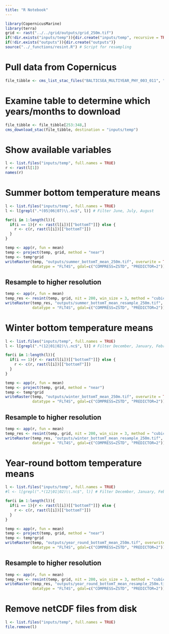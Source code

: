 ```yaml
---
title: "R Notebook"
---
```


```r
library(CopernicusMarine)
library(terra)
grid <- rast("../../grid/outputs/grid_250m.tif")
if(!dir.exists("inputs/temp")){dir.create("inputs/temp", recursive = TRUE)}
if(!dir.exists("outputs")){dir.create("outputs")}
source("../_functions/resint.R") # Script for resampling
```

# Pull data from Copernicus
```r
file_tibble <- cms_list_stac_files("BALTICSEA_MULTIYEAR_PHY_003_011", "cmems_mod_bal_phy_my_P1M-m")
```

# Examine table to determine which years/months to download
```r
file_tibble <- file_tibble[253:348,]
cms_download_stac(file_tibble, destination = "inputs/temp")
```

# Show available variables
```r
l <- list.files("inputs/temp", full.names = TRUE)
r <- rast(l[1])
names(r)
```

# Summer bottom temperature means
```r
l <- list.files("inputs/temp", full.names = TRUE)
l <- l[grepl(".*(05|06|07)\\.nc$", l)] # Filter June, July, August

for(i in 1:length(l)){
  if(i == 1){r <- rast(l[i])[["bottomT"]]} else {
    r <- c(r, rast(l[i])[["bottomT"]])
  }
}

temp <- app(r, fun = mean)
temp <- project(temp, grid, method = "near")
temp <- temp*grid
writeRaster(temp, "outputs/summer_bottomT_mean_250m.tif", overwrite = TRUE, 
            datatype = "FLT4S", gdal=c("COMPRESS=ZSTD", "PREDICTOR=2"))
```

## Resample to higher resolution
```r
temp <- app(r, fun = mean)
temp_res <- resint(temp, grid, nit = 200, win_size = 3, method = "cubic")
writeRaster(temp_res, "outputs/summer_bottomT_mean_resample_250m.tif", overwrite = TRUE, 
            datatype = "FLT4S", gdal=c("COMPRESS=ZSTD", "PREDICTOR=2"))
```

# Winter bottom temperature means
```r
l <- list.files("inputs/temp", full.names = TRUE)
l <- l[grepl(".*(12|01|02)\\.nc$", l)] # Filter December, January, February

for(i in 1:length(l)){
  if(i == 1){r <- rast(l[i])[["bottomT"]]} else {
    r <- c(r, rast(l[i])[["bottomT"]])
  }
}

temp <- app(r, fun = mean)
temp <- project(temp, grid, method = "near")
temp <- temp*grid
writeRaster(temp, "outputs/winter_bottomT_mean_250m.tif", overwrite = TRUE, 
            datatype = "FLT4S", gdal=c("COMPRESS=ZSTD", "PREDICTOR=2"))
```

## Resample to higher resolution
```r
temp <- app(r, fun = mean)
temp_res <- resint(temp, grid, nit = 200, win_size = 3, method = "cubic")
writeRaster(temp_res, "outputs/winter_bottomT_mean_resample_250m.tif", overwrite = TRUE, 
            datatype = "FLT4S", gdal=c("COMPRESS=ZSTD", "PREDICTOR=2"))
```

# Year-round bottom temperature means
```r
l <- list.files("inputs/temp", full.names = TRUE)
#l <- l[grepl(".*(12|01|02)\\.nc$", l)] # Filter December, January, February

for(i in 1:length(l)){
  if(i == 1){r <- rast(l[i])[["bottomT"]]} else {
    r <- c(r, rast(l[i])[["bottomT"]])
  }
}

temp <- app(r, fun = mean)
temp <- project(temp, grid, method = "near")
temp <- temp*grid
writeRaster(temp, "outputs/year_round_bottomT_mean_250m.tif", overwrite = TRUE, 
            datatype = "FLT4S", gdal=c("COMPRESS=ZSTD", "PREDICTOR=2"))
```

## Resample to higher resolution
```r
temp <- app(r, fun = mean)
temp_res <- resint(temp, grid, nit = 200, win_size = 3, method = "cubic")
writeRaster(temp_res, "outputs/year_round_bottomT_mean_resample_250m.tif", overwrite = TRUE, 
            datatype = "FLT4S", gdal=c("COMPRESS=ZSTD", "PREDICTOR=2"))
```

# Remove netCDF files from disk
```r
l <- list.files("inputs/temp", full.names = TRUE)
file.remove(l) 
```

